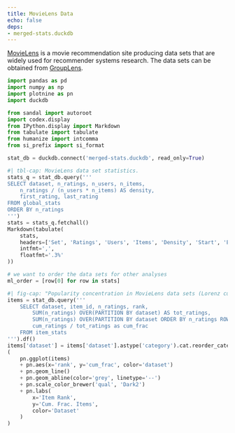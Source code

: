 ```yaml
---
title: MovieLens Data
echo: false
deps:
- merged-stats.duckdb
---
```


[MovieLens]: https://movielens.org
[mldl]: https://grouplens.org/datasets/movielens

[MovieLens][] is a movie recommendation site producing data sets that are widely
used for recommender systems research.
The data sets can be obtained from [GroupLens][mldl].

```python
import pandas as pd
import numpy as np
import plotnine as pn
import duckdb
```

```python
from sandal import autoroot
import codex.display
from IPython.display import Markdown
from tabulate import tabulate
from humanize import intcomma
from si_prefix import si_format
```

```python
stat_db = duckdb.connect('merged-stats.duckdb', read_only=True)
```


```python
#| tbl-cap: MovieLens data set statistics.
stats_q = stat_db.query('''
SELECT dataset, n_ratings, n_users, n_items,
    n_ratings / (n_users * n_items) AS density,
    first_rating, last_rating
FROM global_stats
ORDER BY n_ratings
''')
stats = stats_q.fetchall()
Markdown(tabulate(
    stats,
    headers=['Set', 'Ratings', 'Users', 'Items', 'Density', 'Start', 'End'],
    intfmt=',',
    floatfmt='.3%'
))
```

```python
# we want to order the data sets for other analyses
ml_order = [row[0] for row in stats]
```

```python
#| fig-cap: "Popularity concentration in MovieLens data sets (Lorenz curves)."
items = stat_db.query('''
    SELECT dataset, item_id, n_ratings, rank,
        SUM(n_ratings) OVER(PARTITION BY dataset) AS tot_ratings,
        SUM(n_ratings) OVER(PARTITION BY dataset ORDER BY n_ratings ROWS UNBOUNDED PRECEDING) AS cum_ratings,
        cum_ratings / tot_ratings as cum_frac
    FROM item_stats
''').df()
items['dataset'] = items['dataset'].astype('category').cat.reorder_categories(ml_order)
(
    pn.ggplot(items)
    + pn.aes(x='rank', y='cum_frac', color='dataset')
    + pn.geom_line()
    + pn.geom_abline(color='grey', linetype='--')
    + pn.scale_color_brewer('qual', 'Dark2')
    + pn.labs(
        x='Item Rank',
        y='Cum. Frac. Items',
        color='Dataset'
    )
)
```
